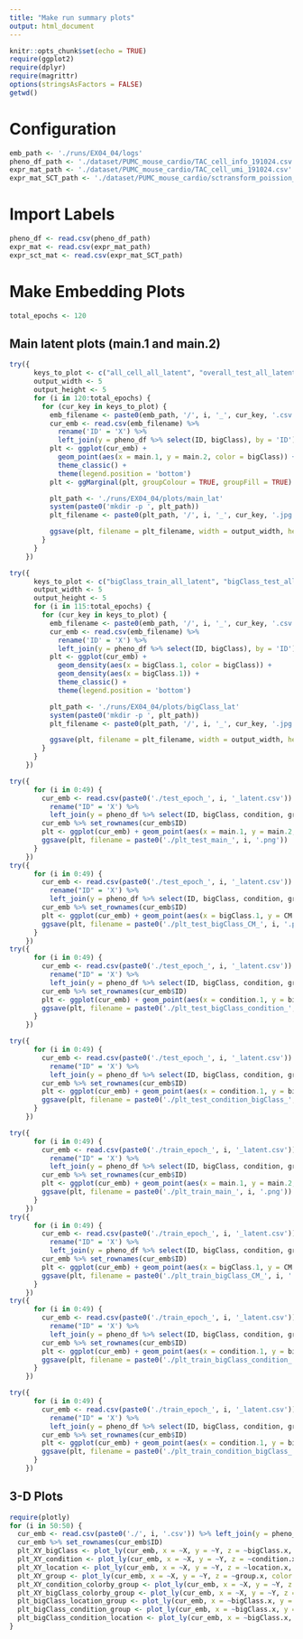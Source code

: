 ```yaml
---
title: "Make run summary plots"
output: html_document
---
```


```r
knitr::opts_chunk$set(echo = TRUE)
require(ggplot2)
require(dplyr)
require(magrittr)
options(stringsAsFactors = FALSE)
getwd()
```

# Configuration

```r
emb_path <- './runs/EX04_04/logs'
pheno_df_path <- './dataset/PUMC_mouse_cardio/TAC_cell_info_191024.csv'
expr_mat_path <- './dataset/PUMC_mouse_cardio/TAC_cell_umi_191024.csv'
expr_mat_SCT_path <- './dataset/PUMC_mouse_cardio/sctransform_poission_res.csv.gz'
```

# Import Labels

```r
pheno_df <- read.csv(pheno_df_path)
expr_mat <- read.csv(expr_mat_path)
expr_sct_mat <- read.csv(expr_mat_SCT_path)
```

# Make Embedding Plots

```r
total_epochs <- 120
```

## Main latent plots (main.1 and main.2)


```r
try({
      keys_to_plot <- c("all_cell_all_latent", "overall_test_all_latent", "overall_train_all_latent")
      output_width <- 5
      output_height <- 5
      for (i in 120:total_epochs) {
        for (cur_key in keys_to_plot) {
          emb_filename <- paste0(emb_path, '/', i, '_', cur_key, '.csv')
          cur_emb <- read.csv(emb_filename) %>%
            rename('ID' = 'X') %>%
            left_join(y = pheno_df %>% select(ID, bigClass), by = 'ID')
          plt <- ggplot(cur_emb) +
            geom_point(aes(x = main.1, y = main.2, color = bigClass)) +
            theme_classic() +
            theme(legend.position = 'bottom')
          plt <- ggMarginal(plt, groupColour = TRUE, groupFill = TRUE)

          plt_path <- './runs/EX04_04/plots/main_lat'
          system(paste0('mkdir -p ', plt_path))
          plt_filename <- paste0(plt_path, '/', i, '_', cur_key, '.jpg')

          ggsave(plt, filename = plt_filename, width = output_width, height = output_height)
        }
      }
    })
```

```r
try({
      keys_to_plot <- c("bigClass_train_all_latent", "bigClass_test_all_latent")
      output_width <- 5
      output_height <- 5
      for (i in 115:total_epochs) {
        for (cur_key in keys_to_plot) {
          emb_filename <- paste0(emb_path, '/', i, '_', cur_key, '.csv')
          cur_emb <- read.csv(emb_filename) %>%
            rename('ID' = 'X') %>%
            left_join(y = pheno_df %>% select(ID, bigClass), by = 'ID')
          plt <- ggplot(cur_emb) +
            geom_density(aes(x = bigClass.1, color = bigClass)) +
            geom_density(aes(x = bigClass.1)) +
            theme_classic() +
            theme(legend.position = 'bottom')

          plt_path <- './runs/EX04_04/plots/bigClass_lat'
          system(paste0('mkdir -p ', plt_path))
          plt_filename <- paste0(plt_path, '/', i, '_', cur_key, '.jpg')

          ggsave(plt, filename = plt_filename, width = output_width, height = output_height)
        }
      }
    })
```

```r
try({
      for (i in 0:49) {
        cur_emb <- read.csv(paste0('./test_epoch_', i, '_latent.csv')) %>%
          rename("ID" = 'X') %>%
          left_join(y = pheno_df %>% select(ID, bigClass, condition, group, location), by = "ID")
        cur_emb %>% set_rownames(cur_emb$ID)
        plt <- ggplot(cur_emb) + geom_point(aes(x = main.1, y = main.2, color = bigClass))
        ggsave(plt, filename = paste0('./plt_test_main_', i, '.png'))
      }
    })
try({
      for (i in 0:49) {
        cur_emb <- read.csv(paste0('./test_epoch_', i, '_latent.csv')) %>%
          rename("ID" = 'X') %>%
          left_join(y = pheno_df %>% select(ID, bigClass, condition, group, location), by = "ID")
        cur_emb %>% set_rownames(cur_emb$ID)
        plt <- ggplot(cur_emb) + geom_point(aes(x = bigClass.1, y = CM.1, color = bigClass))
        ggsave(plt, filename = paste0('./plt_test_bigClass_CM_', i, '.png'))
      }
    })
try({
      for (i in 0:49) {
        cur_emb <- read.csv(paste0('./test_epoch_', i, '_latent.csv')) %>%
          rename("ID" = 'X') %>%
          left_join(y = pheno_df %>% select(ID, bigClass, condition, group, location), by = "ID")
        cur_emb %>% set_rownames(cur_emb$ID)
        plt <- ggplot(cur_emb) + geom_point(aes(x = condition.1, y = bigClass.1, color = bigClass, shape = condition))
        ggsave(plt, filename = paste0('./plt_test_bigClass_condition_', i, '.png'))
      }
    })

try({
      for (i in 0:49) {
        cur_emb <- read.csv(paste0('./test_epoch_', i, '_latent.csv')) %>%
          rename("ID" = 'X') %>%
          left_join(y = pheno_df %>% select(ID, bigClass, condition, group, location), by = "ID")
        cur_emb %>% set_rownames(cur_emb$ID)
        plt <- ggplot(cur_emb) + geom_point(aes(x = condition.1, y = bigClass.1, color = condition, shape = bigClass))
        ggsave(plt, filename = paste0('./plt_test_condition_bigClass_', i, '.png'))
      }
    })

try({
      for (i in 0:49) {
        cur_emb <- read.csv(paste0('./train_epoch_', i, '_latent.csv')) %>%
          rename("ID" = 'X') %>%
          left_join(y = pheno_df %>% select(ID, bigClass, condition, group, location), by = "ID")
        cur_emb %>% set_rownames(cur_emb$ID)
        plt <- ggplot(cur_emb) + geom_point(aes(x = main.1, y = main.2, color = bigClass))
        ggsave(plt, filename = paste0('./plt_train_main_', i, '.png'))
      }
    })
try({
      for (i in 0:49) {
        cur_emb <- read.csv(paste0('./train_epoch_', i, '_latent.csv')) %>%
          rename("ID" = 'X') %>%
          left_join(y = pheno_df %>% select(ID, bigClass, condition, group, location), by = "ID")
        cur_emb %>% set_rownames(cur_emb$ID)
        plt <- ggplot(cur_emb) + geom_point(aes(x = bigClass.1, y = CM.1, color = bigClass))
        ggsave(plt, filename = paste0('./plt_train_bigClass_CM_', i, '.png'))
      }
    })
try({
      for (i in 0:49) {
        cur_emb <- read.csv(paste0('./train_epoch_', i, '_latent.csv')) %>%
          rename("ID" = 'X') %>%
          left_join(y = pheno_df %>% select(ID, bigClass, condition, group, location), by = "ID")
        cur_emb %>% set_rownames(cur_emb$ID)
        plt <- ggplot(cur_emb) + geom_point(aes(x = condition.1, y = bigClass.1, color = bigClass, shape = condition))
        ggsave(plt, filename = paste0('./plt_train_bigClass_condition_', i, '.png'))
      }
    })

try({
      for (i in 0:49) {
        cur_emb <- read.csv(paste0('./train_epoch_', i, '_latent.csv')) %>%
          rename("ID" = 'X') %>%
          left_join(y = pheno_df %>% select(ID, bigClass, condition, group, location), by = "ID")
        cur_emb %>% set_rownames(cur_emb$ID)
        plt <- ggplot(cur_emb) + geom_point(aes(x = condition.1, y = bigClass.1, color = condition, shape = bigClass))
        ggsave(plt, filename = paste0('./plt_train_condition_bigClass_', i, '.png'))
      }
    })
```


## 3-D Plots

```r
require(plotly)
for (i in 50:50) {
  cur_emb <- read.csv(paste0('./', i, '.csv')) %>% left_join(y = pheno_df %>% select(ID, bigClass, condition, location, group), by = "ID")
  cur_emb %>% set_rownames(cur_emb$ID)
  plt_XY_bigClass <- plot_ly(cur_emb, x = ~X, y = ~Y, z = ~bigClass.x, color = ~bigClass.y, hovertext = ~condition.y)
  plt_XY_condition <- plot_ly(cur_emb, x = ~X, y = ~Y, z = ~condition.x, color = ~condition.y, hovertext = ~bigClass.y)
  plt_XY_location <- plot_ly(cur_emb, x = ~X, y = ~Y, z = ~location.x, color = ~location.y, hovertext = ~bigClass.y)
  plt_XY_group <- plot_ly(cur_emb, x = ~X, y = ~Y, z = ~group.x, color = ~group.y, hovertext = ~bigClass.y)
  plt_XY_condition_colorby_group <- plot_ly(cur_emb, x = ~X, y = ~Y, z = ~condition.x, color = ~paste0(group.y, '_', bigClass.y), hovertext = ~bigClass.y)
  plt_XY_bigClass_colorby_group <- plot_ly(cur_emb, x = ~X, y = ~Y, z = ~bigClass.x, color = ~paste0(group.y, '_', bigClass.y), hovertext = ~bigClass.y)
  plt_bigClass_location_group <- plot_ly(cur_emb, x = ~bigClass.x, y = ~location.x, z = ~group.x, color = ~paste0(bigClass.y, '_', location.y, '_', group.y))
  plt_bigClass_condition_group <- plot_ly(cur_emb, x = ~bigClass.x, y = ~condition.x, z = ~group.x, color = ~paste0(bigClass.y, '_', condition.y, '_', group.y))
  plt_bigClass_condition_location <- plot_ly(cur_emb, x = ~bigClass.x, y = ~condition.x, z = ~location.x, color = ~paste0(bigClass.y, '_', condition.y, '_', location.y))
}

```

